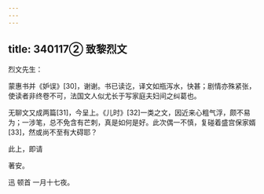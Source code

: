```yaml
---
---
---
```

title: 340117② 致黎烈文
---




烈文先生：

蒙惠书并《妒误》[30]，谢谢。书已读讫，译文如瓶泻水，快甚；剧情亦殊紧张，使读者非终卷不可，法国文人似尤长于写家庭夫妇间之纠葛也。

无聊文又成两篇[31]，今呈上。《儿时》[32]一类之文，因近来心粗气浮，颇不易为；一涉笔，总不免含有芒刺，真是如何是好。此次偶一不慎，复碰着盛宫保家婿[33]，然或尚不至有大碍耶？

此上，即请

著安。

迅 顿首 一月十七夜。